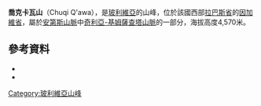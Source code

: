 {{Coord|16|41|13|S|68|37|19|W|display=title}}

'''喬克卡瓦山'''（Chuqi Q'awa），是[[玻利維亞|玻利維亞]]的山峰，位於該國西部[[拉巴斯省|拉巴斯省]]的[[因加維省|因加維省]]，屬於[[安第斯山脈|安第斯山脈]]中[[奇利亞-基姆薩查塔山脈|奇利亞-基姆薩查塔山脈]]的一部分，海拔高度4,570米。

==參考資料==
*{{cite web|url=http://www.aymara.ucb.edu.bo/html/diccionario/dicframe.html|title=Diccionario Bilingüe, Castellano - Aymara, Para: Tercera Edición|last1=|first1=|last2=|first2=|date=|website=|publisher=Félix Layme Pairumani|accessdate=October 24, 2014|deadurl=yes|archiveurl=https://web.archive.org/web/20130902185052/http://www.aymara.ucb.edu.bo/html/diccionario/dicframe.html|archivedate=2013年9月2日}}
*{{cite web|url=http://www.ine.gob.bo/publicaciones/visorPdf.aspx?Codigo=020806&tipo=1|title=Jesús de Machaca|author=<!--Staff writer(s); no by-line.-->|date=|website=|publisher=INE, Bolivia|accessdate=October 24, 2014|deadurl=yes|archiveurl=https://web.archive.org/web/20160204145437/http://www.ine.gob.bo/publicaciones/visorPdf.aspx?Codigo=020806&tipo=1|archivedate=2016年2月4日}}

{{Bolivia-geo-stub}}
[[Category:玻利維亞山峰|Category:玻利維亞山峰]]